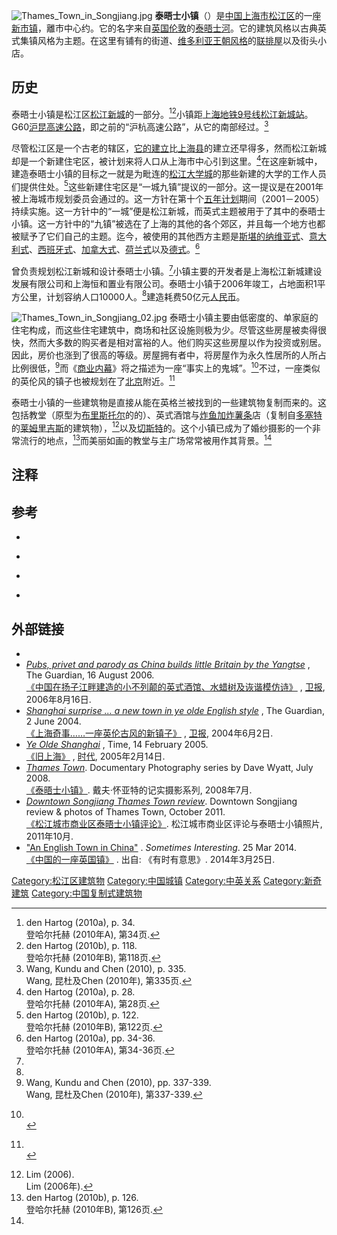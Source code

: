 [[Image:Thames_Town_in_Songjiang.jpg|thumb]]
'''泰晤士小镇'''（{{lang-en|Thames Town}}）是[[中华人民共和国|中国]][[上海市|上海市]][[松江区|松江区]]的一座[[新市镇|新市镇]]，離市中心约{{convert|30|km|mi}}。它的名字来自[[英国|英国]][[伦敦|伦敦]]的[[泰晤士河|泰晤士河]]。它的建筑风格以古典英式集镇风格为主题。在这里有铺有{{link-en|大卵石|Cobblestone}}的街道、[[维多利亚时代|维多利亚王朝风格]]的[[排屋|联排屋]]以及街头小店。

==历史==
泰晤士小镇是松江区[[松江新城|松江新城]]的一部分。<ref>den Hartog (2010a), p. 34.<br/>登哈尔托赫 (2010年A), 第34页.</ref><ref name=Hartog118>den Hartog (2010b), p. 118.<br/>登哈尔托赫 (2010年B), 第118页.</ref>小镇距[[上海轨道交通9号线|上海地铁9号线]][[松江新城站|松江新城站]]{{convert|4|km|mi}}。G60[[沪昆高速公路|沪昆高速公路]]，即之前的“沪杭高速公路”，从它的南部经过。<ref>Wang, Kundu and Chen (2010), p. 335.<br/>Wang, 昆杜及Chen (2010年), 第335页.</ref>

尽管松江区是一个古老的辖区，[[华亭县_(唐朝)|它的建立]]比[[上海县|上海县]]的建立还早得多，然而松江新城却是一个新建住宅区，被计划来将人口从上海市中心引到这里。<ref>den Hartog (2010a), p. 28.<br/>登哈尔托赫 (2010年A), 第28页.</ref>在这座新城中，建造泰晤士小镇的目标之一就是为毗连的[[松江大学城|松江大学城]]的那些新建的大学的工作人员们提供住处。<ref name=Hartog122>den Hartog (2010b), p. 122.<br/>登哈尔托赫 (2010年B), 第122页.</ref>这些新建住宅区是“一城九镇”提议的一部分。这一提议是在2001年被上海城市规划委员会通过的。这一方针在第十个[[中国五年计划|五年计划]]期间（2001－2005）持续实施。这一方针中的“一城”便是松江新城，而英式主题被用于了其中的泰晤士小镇。这一方针中的“九镇”被选在了上海的其他的各个郊区，并且每一个地方也都被赋予了它们自己的主题。迄今，被使用的其他西方主题是[[罗店镇_(上海市)|斯堪的纳维亚式]]、[[浦江镇|意大利式]]、[[奉城镇|西班牙式]]、[[枫泾镇|加拿大式]]、[[高桥镇_(上海市)|荷兰式]]以及[[安亭镇|德式]]。<ref>den Hartog (2010a), pp. 34-36.<br/>登哈尔托赫 (2010年A), 第34-36页.</ref>

{{link-en|阿特金斯公司|Atkins (company)|阿特金斯建筑公司}}曾负责规划松江新城和设计泰晤士小镇。<ref name=Hartog122/>小镇主要的开发者是上海松江新城建设发展有限公司和上海恒和置业有限公司。泰晤士小镇于2006年竣工，占地面积1平方公里，计划容纳人口10000人。<ref name=Hartog118/>建造耗费50亿元[[人民币|人民币]]。

[[Image:Thames_Town_in_Songjiang_02.jpg|thumb]]
泰晤士小镇主要由低密度的、单家庭的住宅构成，而这些住宅建筑中，商场和社区设施则极为少。尽管这些房屋被卖得很快，然而大多数的购买者是相对富裕的人。他们购买这些房屋以作为投资或别居。因此，房价也涨到了很高的等级。房屋拥有者中，将房屋作为永久性居所的人所占比例很低，<ref>Wang, Kundu and Chen (2010), pp. 337-339.<br/>Wang, 昆杜及Chen (2010年), 第337-339.</ref>而《[[商业内幕|商业内幕]]》将之描述为一座“事实上的鬼城”。<ref>{{cite web|title=''Welcome To The Bizarre Chinese Ghost Town That Looks Like It Was Plucked From The British Countryside''|url=http://www.bbc.co.uk/news/magazine-19049254|publisher=Business Insider|accessdate=13 March 2013|author=Julie Zeveloff|date=14 June 2011|archive-date=2020-11-11|archive-url=https://web.archive.org/web/20201111194902/https://www.bbc.co.uk/news/magazine-19049254|dead-url=no}}<br/>{{cite web|title=《欢迎来到奇异的中国鬼城，看起来它是从英国乡间采来的呢》|url=http://www.bbc.co.uk/news/magazine-19049254|publisher=商业内幕|accessdate=2013年3月13日|author=朱莉·泽韦洛夫|date=2011年6月14日|archive-date=2020年11月11日|archive-url=https://web.archive.org/web/20201111194902/https://www.bbc.co.uk/news/magazine-19049254|dead-url=no}} {{en icon}}</ref>不过，一座类似的英伦风的镇子也被规划在了[[北京市|北京]]附近。<ref>{{cite web|title=''China's ghost towns and phantom malls''|url=http://www.businessinsider.com/china-ghost-city-english-town-2011-6|publisher=BBC News|accessdate=14 August 2012|author=Robin Banerji|author2=Patrick Jackson|date=14 August 2012|archive-date=2021-02-21|archive-url=https://web.archive.org/web/20210221161536/https://www.businessinsider.com/china-ghost-city-english-town-2011-6|dead-url=no}}<br/>{{cite web|title=《中国的鬼城与幽灵购物中心》|url=http://www.businessinsider.com/china-ghost-city-english-town-2011-6|publisher=英国广播公司新闻|accessdate=2012年8月14日|author=罗宾·巴内尔吉|author2=帕特里克·杰克逊|date=2012年8月14日|archive-date=2021年2月21日|archive-url=https://web.archive.org/web/20210221161536/https://www.businessinsider.com/china-ghost-city-english-town-2011-6|dead-url=no}} {{en icon}}</ref>

泰晤士小镇的一些建筑物是直接从能在英格兰被找到的一些建筑物复制而来的。这包括教堂（原型为[[布里斯托尔|布里斯托尔]]的{{link-en|克利夫顿丘陵地|Clifton Down}}的{{link-en|基督教堂 (克利夫顿丘陵地)|Christ Church, Clifton Down|基督教堂}}）、英式酒馆与[[炸鱼薯条|炸鱼加炸薯条]]店（复制自[[多塞特郡|多塞特]]的[[莱姆里杰斯|莱姆里吉斯]]的建筑物），<ref name=Lim>Lim (2006).<br/>Lim (2006年).</ref>以及[[切斯特|切斯特]]的{{link-en|切斯特高十字架|Chester High Cross|十字架}}。这个小镇已成为了婚纱摄影的一个非常流行的地点，<ref>den Hartog (2010b), p. 126.<br/>登哈尔托赫 (2010年B), 第126页.</ref>而美丽如画的教堂与主广场常常被用作其背景。<ref name=Lim/>

==注释==
{{reflist|3}}

==参考==
*{{cite book|last=den Hartog|first=Harry|editor-first=Harry|editor-last=den Hartog|url=http://newurbanquestion.ifou.org/proceedings/9%20Changing%20Planning%20Cultures/full%20papers/F054_Harry_den_Hartog_Shanghai_New_Towns.pdf|title=Shanghai New Towns: Searching for community and identity in a sprawling metropolis|publisher=010 Publishers|location=Rotterdam|year=2010a|chapter=Urbanisation of the Countryside|pages=7-42|isbn=978-90-6450-735-9|access-date=2015-03-08|archive-date=2018-04-28|archive-url=https://web.archive.org/web/20180428234419/http://newurbanquestion.ifou.org/proceedings/9%20Changing%20Planning%20Cultures/full%20papers/F054_Harry_den_Hartog_Shanghai_New_Towns.pdf|dead-url=no}}<br>{{cite book|last=哈里·登哈尔托赫|editor-last=哈里·登哈尔托赫|url=http://newurbanquestion.ifou.org/proceedings/9%20Changing%20Planning%20Cultures/full%20papers/F054_Harry_den_Hartog_Shanghai_New_Towns.pdf|title=《上海新镇：在蔓生的大都市寻找社群与特性》|publisher=010出版社|location=鹿特丹|year=2010年A|chapter=乡村城市化|pages=7-42|isbn=978-90-6450-735-9|access-date=2015-03-08|archive-date=2018-04-28|archive-url=https://web.archive.org/web/20180428234419/http://newurbanquestion.ifou.org/proceedings/9%20Changing%20Planning%20Cultures/full%20papers/F054_Harry_den_Hartog_Shanghai_New_Towns.pdf|dead-url=no}} {{en icon}}
*{{cite book|last=den Hartog|first=Harry|editor-first=Harry|editor-last=den Hartog|title=''Shanghai New Towns: Searching for community and identity in a sprawling metropolis''|publisher=010 Publishers|location=Rotterdam|year=2010b|chapter=Thames Town, Songjiang District|pages=118-127|isbn=978-90-6450-735-9}}<br>{{cite book|last=哈里·登哈尔托赫|editor-last=哈里·登哈尔托赫|title=《上海新镇：在蔓生的大都市寻找社群与特性》|publisher=010出版社|location=鹿特丹|year=2010年B|chapter=松江区泰晤士小镇|pages=118-127|isbn=978-90-6450-735-9}}
*{{cite web|url=http://www.npr.org/templates/story/story.php?storyId=6608596|title=''China Gets Its Own Slice of English Countryside''|author=Lim, Louisa|date=12 December 2006|work=World News|publisher=NPR|accessdate=11 April 2012|archive-date=2019-12-21|archive-url=https://web.archive.org/web/20191221205638/https://www.npr.org/templates/story/story.php?storyId=6608596|dead-url=no}}<br>{{cite web|url=http://www.npr.org/templates/story/story.php?storyId=6608596|title=《中国得到它自己的英式乡村部分》|author=Louisa Lim|date=2006年12月12日|work=世界新闻|publisher=全国公共广播电台|accessdate=2012年4月11日|archive-date=2019年12月21日|archive-url=https://web.archive.org/web/20191221205638/https://www.npr.org/templates/story/story.php?storyId=6608596|dead-url=no}} {{en icon}}
*{{cite book|last1=Wang|first1=Lan|last2=Kundu|first2=Ratoola|last3=Chen|first3=Xiangming|editor1-last=Clapson|editor1-first=Mark|editor2-last=Hutchison|editor2-first=Ray|title=''Suburbanization in Global Society''|publisher=Emerald|location=Bingley|year=2010|chapter=Building for what and whom? New town development as planned suburbanization in China and India|pages=319-346|isbn=978-0-85724-347-8}}<br>{{cite book|last1=Wang Lan|last2=拉图拉·昆杜|last3=Chen Xiangming|editor1-last=马克·克拉普森|editor2-last=雷伊·哈奇森|title=《全球社会的次级城市化》|publisher=祖母绿出版社|location=宾利|year=2010年|chapter=为何而建和为谁而建？中国和印度的计划的次级城市化中的新镇发展|pages=319-346|isbn=978-0-85724-347-8}}

==外部链接==
* {{官網|1=http://www.thamestown.com}}{{zh-cn icon}}
*''[http://www.guardian.co.uk/china/story/0,,1850877,00.html Pubs, privet and parody as China builds little Britain by the Yangtse] {{Wayback|url=http://www.guardian.co.uk/china/story/0,,1850877,00.html |date=20071226122804 }}'', The Guardian, 16 August 2006.<br/>[http://www.guardian.co.uk/china/story/0,,1850877,00.html 《中国在扬子江畔建造的小不列颠的英式酒馆、水蜡树及诙谐模仿诗》] {{Wayback|url=http://www.guardian.co.uk/china/story/0,,1850877,00.html |date=20071226122804 }}, [[卫报|卫报]], 2006年8月16日. {{en icon}}
*''[http://www.guardian.co.uk/china/story/0,7369,1229455,00.html Shanghai surprise ... a new town in ye olde English style] {{Wayback|url=http://www.guardian.co.uk/china/story/0,7369,1229455,00.html |date=20080709021449 }}'', The Guardian, 2 June 2004.<br/>[http://www.guardian.co.uk/china/story/0,7369,1229455,00.html 《上海奇事……一座英伦古风的新镇子》] {{Wayback|url=http://www.guardian.co.uk/china/story/0,7369,1229455,00.html |date=20080709021449 }}, [[卫报|卫报]], 2004年6月2日. {{en icon}}
*''[http://www.time.com/time/asia/magazine/article/0,13673,501050214-1025219,00.html Ye Olde Shanghai] {{Wayback|url=http://www.time.com/time/asia/magazine/article/0,13673,501050214-1025219,00.html |date=20061110142252 }}'', Time, 14 February 2005.<br/>[http://www.time.com/time/asia/magazine/article/0,13673,501050214-1025219,00.html 《旧上海》] {{Wayback|url=http://www.time.com/time/asia/magazine/article/0,13673,501050214-1025219,00.html |date=20061110142252 }}, [[时代_(杂志)|时代]], 2005年2月14日. {{en icon}}
*[https://web.archive.org/web/20110708234401/http://davewyatt.com/images/thamestown ''Thames Town'']. Documentary Photography series by Dave Wyatt, July 2008.<br/>[https://web.archive.org/web/20110708234401/http://davewyatt.com/images/thamestown 《泰晤士小镇》]. 戴夫·怀亚特的记实摄影系列, 2008年7月. {{en icon}}
*[https://web.archive.org/web/20120425143800/http://downtownsongjiang.com/2011/10/03/thames-town/ ''Downtown Songjiang Thames Town review'']. Downtown Songjiang review & photos of Thames Town, October 2011.<br/>[https://web.archive.org/web/20120425143800/http://downtownsongjiang.com/2011/10/03/thames-town/ 《松江城市商业区泰晤士小镇评论》]. 松江城市商业区评论与泰晤士小镇照片, 2011年10月. {{en icon}}
*[http://sometimes-interesting.com/2014/03/25/an-english-town-in-china/ "An English Town in China"] {{Wayback|url=http://sometimes-interesting.com/2014/03/25/an-english-town-in-china/ |date=20201111191736 }}. ''Sometimes Interesting''. 25 Mar 2014.<br/>[http://sometimes-interesting.com/2014/03/25/an-english-town-in-china/ 《中国的一座英国镇》] {{Wayback|url=http://sometimes-interesting.com/2014/03/25/an-english-town-in-china/ |date=20201111191736 }}. 出自: 《有时有意思》. 2014年3月25日. {{en icon}}

{{上海市功能性区域}}
{{coord|31.036|121.1905|type:city_region:CN|display=title}}

[[Category:松江区建筑物|Category:松江区建筑物]]
[[Category:中国城镇|Category:中国城镇]]
[[Category:中英关系|Category:中英关系]]
[[Category:新奇建筑|Category:新奇建筑]]
[[Category:中国复制式建筑物|Category:中国复制式建筑物]]